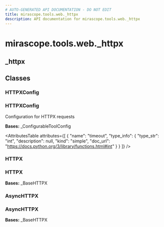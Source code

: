 ```yaml
---
# AUTO-GENERATED API DOCUMENTATION - DO NOT EDIT
title: mirascope.tools.web._httpx
description: API documentation for mirascope.tools.web._httpx
---
```


# mirascope.tools.web._httpx

## <ApiType type="Module" module="mirascope.tools.web._httpx" path="tools/web/httpx" symbolName="_httpx" /> _httpx

## Classes

### HTTPXConfig

### <ApiType type="Class" module="mirascope.tools.web._httpx" path="tools/web/httpx" symbolName="HTTPXConfig" /> HTTPXConfig

Configuration for HTTPX requests

**Bases:** _ConfigurableToolConfig

<AttributesTable
  attributes={[
  {
    "name": "timeout",
    "type_info": {
      "type_str": "int",
      "description": null,
      "kind": "simple",
      "doc_url": "https://docs.python.org/3/library/functions.html#int"
    }
  }
]}
/>


### HTTPX

### <ApiType type="Class" module="mirascope.tools.web._httpx" path="tools/web/httpx" symbolName="HTTPX" /> HTTPX

**Bases:** _BaseHTTPX


### AsyncHTTPX

### <ApiType type="Class" module="mirascope.tools.web._httpx" path="tools/web/httpx" symbolName="AsyncHTTPX" /> AsyncHTTPX

**Bases:** _BaseHTTPX



